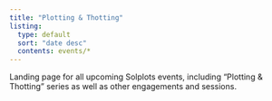 ```yaml
---
title: "Plotting & Thotting"
listing:
  type: default
  sort: "date desc"
  contents: events/*
---
```


Landing page for all upcoming Solplots events, including "Plotting & Thotting" series as well as other engagements and sessions.
